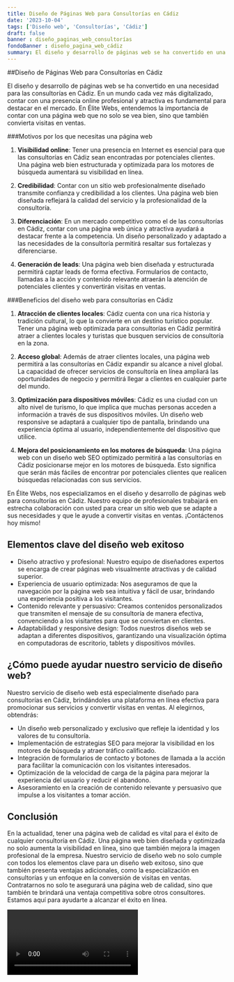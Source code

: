 ```yaml
---
title: Diseño de Páginas Web para Consultorías en Cádiz
date: '2023-10-04'
tags: ['Diseño web', 'Consultorías', 'Cádiz']
draft: false
banner : diseño_paginas_web_consultorías
fondoBanner : diseño_pagina_web_cádiz
summary: El diseño y desarrollo de páginas web se ha convertido en una necesidad para las consultorías en Cádiz. En un mundo cada vez más digitalizado, contar con una presencia online profesional y atractiva es fundamental para destacar en el mercado. En Élite Webs, entendemos la importancia de contar con una página web que no solo se vea bien, sino que también convierta visitas en ventas.
---
```


##Diseño de Páginas Web para Consultorías en Cádiz

El diseño y desarrollo de páginas web se ha convertido en una necesidad para las consultorías en Cádiz. En un mundo cada vez más digitalizado, contar con una presencia online profesional y atractiva es fundamental para destacar en el mercado. En Élite Webs, entendemos la importancia de contar con una página web que no solo se vea bien, sino que también convierta visitas en ventas.

###Motivos por los que necesitas una página web

1. **Visibilidad online**: Tener una presencia en Internet es esencial para que las consultorías en Cádiz sean encontradas por potenciales clientes. Una página web bien estructurada y optimizada para los motores de búsqueda aumentará su visibilidad en línea.

2. **Credibilidad**: Contar con un sitio web profesionalmente diseñado transmite confianza y credibilidad a los clientes. Una página web bien diseñada reflejará la calidad del servicio y la profesionalidad de la consultoría.

3. **Diferenciación**: En un mercado competitivo como el de las consultorías en Cádiz, contar con una página web única y atractiva ayudará a destacar frente a la competencia. Un diseño personalizado y adaptado a las necesidades de la consultoría permitirá resaltar sus fortalezas y diferenciarse.

4. **Generación de leads**: Una página web bien diseñada y estructurada permitirá captar leads de forma efectiva. Formularios de contacto, llamadas a la acción y contenido relevante atraerán la atención de potenciales clientes y convertirán visitas en ventas.

###Beneficios del diseño web para consultorías en Cádiz

1. **Atracción de clientes locales**: Cádiz cuenta con una rica historia y tradición cultural, lo que la convierte en un destino turístico popular. Tener una página web optimizada para consultorías en Cádiz permitirá atraer a clientes locales y turistas que busquen servicios de consultoría en la zona.

2. **Acceso global**: Además de atraer clientes locales, una página web permitirá a las consultorías en Cádiz expandir su alcance a nivel global. La capacidad de ofrecer servicios de consultoría en línea ampliará las oportunidades de negocio y permitirá llegar a clientes en cualquier parte del mundo.

3. **Optimización para dispositivos móviles**: Cádiz es una ciudad con un alto nivel de turismo, lo que implica que muchas personas acceden a información a través de sus dispositivos móviles. Un diseño web responsive se adaptará a cualquier tipo de pantalla, brindando una experiencia óptima al usuario, independientemente del dispositivo que utilice.

4. **Mejora del posicionamiento en los motores de búsqueda**: Una página web con un diseño web SEO optimizado permitirá a las consultorías en Cádiz posicionarse mejor en los motores de búsqueda. Esto significa que serán más fáciles de encontrar por potenciales clientes que realicen búsquedas relacionadas con sus servicios.

En Élite Webs, nos especializamos en el diseño y desarrollo de páginas web para consultorías en Cádiz. Nuestro equipo de profesionales trabajará en estrecha colaboración con usted para crear un sitio web que se adapte a sus necesidades y que le ayude a convertir visitas en ventas. ¡Contáctenos hoy mismo!

<GifSeo />

<Cta />

## Elementos clave del diseño web exitoso 

- Diseño atractivo y profesional: Nuestro equipo de diseñadores expertos se encarga de crear páginas web visualmente atractivas y de calidad superior. 
- Experiencia de usuario optimizada: Nos aseguramos de que la navegación por la página web sea intuitiva y fácil de usar, brindando una experiencia positiva a los visitantes. 
- Contenido relevante y persuasivo: Creamos contenidos personalizados que transmiten el mensaje de su consultoría de manera efectiva, convenciendo a los visitantes para que se conviertan en clientes. 
- Adaptabilidad y responsive design: Todos nuestros diseños web se adaptan a diferentes dispositivos, garantizando una visualización óptima en computadoras de escritorio, tablets y dispositivos móviles.

## ¿Cómo puede ayudar nuestro servicio de diseño web?

Nuestro servicio de diseño web está especialmente diseñado para consultorías en Cádiz, brindándoles una plataforma en línea efectiva para promocionar sus servicios y convertir visitas en ventas. Al elegirnos, obtendrás:

- Un diseño web personalizado y exclusivo que refleje la identidad y los valores de tu consultoría.
- Implementación de estrategias SEO para mejorar la visibilidad en los motores de búsqueda y atraer tráfico calificado.
- Integración de formularios de contacto y botones de llamada a la acción para facilitar la comunicación con los visitantes interesados.
- Optimización de la velocidad de carga de la página para mejorar la experiencia del usuario y reducir el abandono.
- Asesoramiento en la creación de contenido relevante y persuasivo que impulse a los visitantes a tomar acción.

## Conclusión

En la actualidad, tener una página web de calidad es vital para el éxito de cualquier consultoría en Cádiz. Una página web bien diseñada y optimizada no solo aumenta la visibilidad en línea, sino que también mejora la imagen profesional de la empresa. Nuestro servicio de diseño web no solo cumple con todos los elementos clave para un diseño web exitoso, sino que también presenta ventajas adicionales, como la especialización en consultorías y un enfoque en la conversión de visitas en ventas. Contratarnos no solo te asegurará una página web de calidad, sino que también te brindará una ventaja competitiva sobre otros consultores. Estamos aquí para ayudarte a alcanzar el éxito en línea.

<Video />

<CtaBot job='Consultorías' city='Cádiz'/>

<Gmaps query='Cádiz+españa+maps' />